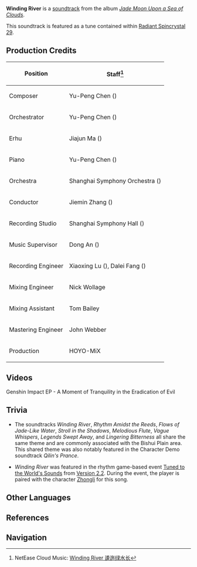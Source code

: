 {{Soundtrack Infobox
|title          =
|image          = Jade Moon Upon a Sea of Clouds.jpg
|album          = Jade Moon Upon a Sea of Clouds
|disc           = 1
|number         = 13
|featured       =
|featured2      =
|featured3      =
|featured_disc  =
|featured_disc2 =
|featured_disc3 =
|youtube_id     = t1O7LpOTBfM
|youtube_time   = 1230
|spotify_id     = 3CNdfo1Q4cDsw8aZ3gWuPS
|played_in      = Bishui Plain
|during         = [[Bishui Plain]]
|domain         =
|previous       = Sojourner's Sweet Dream (Wangshu Night)
|next           = Mild Waves
}}
'''Winding River''' is a [[soundtrack]] from the album ''[[Jade Moon Upon a Sea of Clouds]]''.

This soundtrack is featured as a tune contained within [[Radiant Spincrystal 29]].

==Production Credits==
{| class="wikitable" style="text-align:left; height:0.5em"
! Position
! Staff<ref>NetEase Cloud Music: [https://music.163.com/#/song?id=1492275672 Winding River 逶迤绿水长]</ref>
|-
! Composer
| Yu-Peng Chen ({{Lang|zh=陈致逸|mini=1}})
|-
! Orchestrator
| Yu-Peng Chen ({{Lang|zh=陈致逸|mini=1}})
|-
! Erhu
| Jiajun Ma ({{Lang|zh=马稼骏|mini=1}})
|-
! Piano
| Yu-Peng Chen ({{Lang|zh=陈致逸|mini=1}})
|-
! Orchestra
| Shanghai Symphony Orchestra ({{Lang|zh=上海交响乐团|mini=1}})
|-
! Conductor
| Jiemin Zhang ({{Lang|zh=张洁敏|mini=1}})
|-
! Recording Studio
| Shanghai Symphony Hall ({{Lang|zh=上海交响乐团音乐厅|mini=1}})
|-
! Music Supervisor
| Dong An ({{Lang|zh=安栋|mini=1}})
|-
! Recording Engineer
| Xiaoxing Lu ({{Lang|zh=陆晓幸|mini=1}}), Dalei Fang ({{Lang|zh=房大磊|mini=1}})
|-
! Mixing Engineer
| Nick Wollage
|-
! Mixing Assistant
| Tom Bailey
|-
! Mastering Engineer
| John Webber
|-
! Production
| HOYO-MiX
|}

==Videos==
<gallery hideaddbutton="true" captionalign="center">
Genshin Impact EP - A Moment of Tranquility in the Eradication of Evil
</gallery>

==Trivia==
* <section begin="BishuiTheme" /> The soundtracks ''Winding River'', ''Rhythm Amidst the Reeds'', ''Flows of Jade-Like Water'', ''Stroll in the Shadows'', ''Melodious Flute'', ''Vague Whispers'', ''Legends Swept Away'', and ''Lingering Bitterness'' all share the same theme and are commonly associated with the Bishui Plain area. This shared theme was also notably featured in the Character Demo soundtrack ''Qilin's Prance''.<section end="BishuiTheme" />
* ''Winding River'' was featured in the rhythm game-based event [[Tuned to the World's Sounds]] from [[Version 2.2]]. During the event, the player is paired with the character [[Zhongli]] for this song.

==Other Languages==
{{Other Languages
|default_hidden = 1
|en      = Winding River
|zhs     = 逶迤绿水长
|zhs_rm  = Wēiyí Lǜshuǐ Cháng
|zht     = 逶迤綠水長
|zht_rm  = Wēiyí Lǜshuǐ Cháng
|ja      = 委蛇たる緑水
|ja_rm   = Ida-taru Ryokusui
|ko      = Winding River<ref name="RS">{{Ref/Item|Radiant Spincrystal 29|note=Korean, Spanish, French, Russian, Thai, Vietnamese, German, Indonesian, Portuguese}}</ref>
|es      = Winding River<ref name="RS" />
|fr      = Winding River<ref name="RS" />
|ru      = Winding River<ref name="RS" />
|th      = Winding River<ref name="RS" />
|vi      = Bích Thủy Lượn Uốn Quanh<ref name="RS" />
|de      = Winding River<ref name="RS" />
|id      = Winding River<ref name="RS" />
|pt      = Winding River<ref name="RS" />
}}

==References==
{{Reflist}}

==Navigation==
{{Soundtrack Navbox|Jade Moon Upon a Sea of Clouds}}
